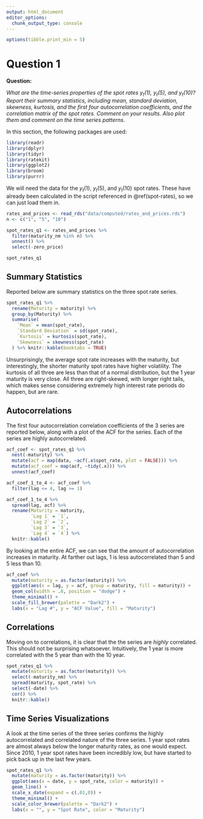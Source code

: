 ```yaml
---
output: html_document
editor_options: 
  chunk_output_type: console
---
```


```r
options(tibble.print_min = 5)
```


# Question 1 {#q1}

**Question:**

_What are the time-series properties of the spot rates $y_t(1)$, $y_t(5)$, and $y_t(10)$? Report their summary statistics, including mean, standard deviation, skewness, kurtosis, and the first four autocorrelation coefficients, and the correlation matrix of the spot rates. Comment on your results. Also plot them and comment on the time series patterns._

In this section, the following packages are used:

```r
library(readr)
library(dplyr)
library(tidyr)
library(ratekit)
library(ggplot2)
library(broom)
library(purrr)
```

We will need the data for the $y_t(1)$, $y_t(5)$, and $y_t(10)$ spot rates. These
have already been calculated in the script referenced in \@ref(spot-rates), so
we can just load them in.

```r
rates_and_prices <- read_rds("data/computed/rates_and_prices.rds")
n <- c("1", "5", "10")

spot_rates_q1 <- rates_and_prices %>%
  filter(maturity_nm %in% n) %>%
  unnest() %>%
  select(-zero_price)

spot_rates_q1
```


## Summary Statistics

Reported below are summary statistics on the three spot rate series.

```r
spot_rates_q1 %>%
  rename(Maturity = maturity) %>%
  group_by(Maturity) %>%
  summarise(
    `Mean` = mean(spot_rate),
    `Standard Deviation` = sd(spot_rate),
    `Kurtosis` = kurtosis(spot_rate),
    `Skewness` = skewness(spot_rate)
  ) %>% knitr::kable(booktabs = TRUE)
```

Unsurprisingly, the average spot rate increases with the maturity, but interestingly,
the shorter maturity spot rates have higher volatility. The kurtosis of all three
are less than that of a normal distribution, but the 1 year maturity is very close.
All three are right-skewed, with longer right tails, which makes sense considering 
extremely high interest rate periods do happen, but are rare.

## Autocorrelations

The first four autocorrelation correlation coefficients of the 3 series are 
reported below, along with a plot of the ACF for the series. Each of the 
series are highly autocorrelated.

```r
acf_coef <- spot_rates_q1 %>%
  nest(-maturity) %>%
  mutate(acf = map(data, ~acf(.x$spot_rate, plot = FALSE))) %>%
  mutate(acf_coef = map(acf, ~tidy(.x))) %>%
  unnest(acf_coef)

acf_coef_1_to_4 <- acf_coef %>%
  filter(lag <= 4, lag >= 1)

acf_coef_1_to_4 %>%
  spread(lag, acf) %>%
  rename(Maturity = maturity,
         `Lag 1` = `1`,
         `Lag 2` = `2`,
         `Lag 3` = `3`,
         `Lag 4` = `4`) %>%
  knitr::kable()
```

By looking at the entire ACF, we can see that the amount of autocorrelation increases
in maturity. At farther out lags, 1 is less autocorrelated than 5 and 5 less than 10.

```r
acf_coef %>%
  mutate(maturity = as.factor(maturity)) %>%
  ggplot(aes(x = lag, y = acf, group = maturity, fill = maturity)) +
  geom_col(width = .8, position = "dodge") +
  theme_minimal() +
  scale_fill_brewer(palette = "Dark2") +
  labs(x = "Lag #", y = "ACF Value", fill = "Maturity")
```

## Correlations

Moving on to correlations, it is clear that the the series are _highly_ 
correlated. This should not be surprising whatsoever. Intuitively, the 1 year
is more correlated with the 5 year than with the 10 year.

```r
spot_rates_q1 %>%
  mutate(maturity = as.factor(maturity)) %>%
  select(-maturity_nm) %>% 
  spread(maturity, spot_rate) %>%
  select(-date) %>%
  cor() %>%
  knitr::kable()
```

## Time Series Visualizations

A look at the time series of the three series confirms the highly autocorrelated
and correlated nature of the three series. 1 year spot rates are almost always
below the longer maturity rates, as one would expect. Since 2010, 1 year spot
rates have been incredibly low, but have started to pick back up in the last 
few years.

```r
spot_rates_q1 %>%
  mutate(maturity = as.factor(maturity)) %>%
  ggplot(aes(x = date, y = spot_rate, color = maturity)) +
  geom_line() +
  scale_x_date(expand = c(.01,0)) +
  theme_minimal() +
  scale_color_brewer(palette = "Dark2") +
  labs(x = "", y = "Spot Rate", color = "Maturity")
```

